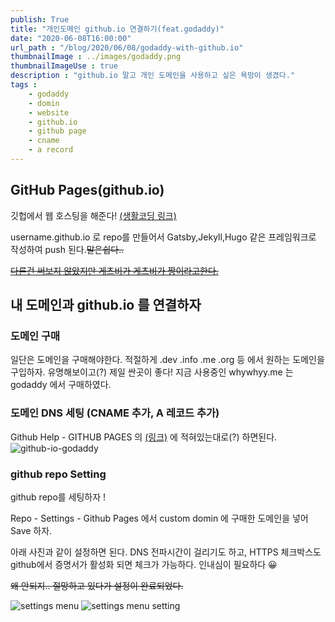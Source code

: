 ```yaml
---
publish: True
title: "개인도메인 github.io 연결하기(feat.godaddy)"
date: "2020-06-08T16:00:00"
url_path : "/blog/2020/06/08/godaddy-with-github.io"
thumbnailImage : ../images/godaddy.png
thumbnailImageUse : true
description : "github.io 말고 개인 도메인을 사용하고 싶은 욕망이 생겼다."
tags : 
    - godaddy
    - domin
    - website
    - github.io
    - github page
    - cname
    - a record
---
```


## GitHub Pages(github.io)
깃헙에서 웹 호스팅을 해준다! [(생활코딩 링크)](https://opentutorials.org/course/3084/18891)

username.github.io 로 repo를 만들어서 Gatsby,Jekyll,Hugo 같은 프레임워크로 작성하여 push 된다.~~말은쉽다..~~

~~[다른건 써보지 않았지만 게츠비가 게츠비가 짱이라고한다.](https://www.gatsbyjs.org/features/)~~

## 내 도메인과 github.io 를 연결하자

### 도메인 구매
일단은 도메인을 구매해야한다. 적절하게 .dev .info .me .org 등 에서 원하는 도메인을 구입하자. 유명해보이고(?) 제일 싼곳이 좋다!
지금 사용중인 whywhyy.me 는godaddy 에서 구매하였다. 

### 도메인 DNS 세팅 (CNAME 추가, A 레코드 추가)
Github Help - GITHUB PAGES 의 [(링크)](https://help.github.com/en/github/working-with-github-pages/managing-a-custom-domain-for-your-github-pages-site#about-custom-domain-configuration) 
에 적혀있는대로(?) 하면된다.
![github-io-godaddy](../images/github-io-godaddy.png)



### github repo Setting
github repo를 세팅하자 !

Repo - Settings - Github Pages  에서 custom domin 에 구매한 도메인을 넣어 Save 하자. 

아래 사진과 같이 설정하면 된다.
DNS 전파시간이 걸리기도 하고, HTTPS 체크박스도 github에서 증명서가 활성화 되면 체크가 가능하다. 인내심이 필요하다 😀

~~왜 안되지.. 절망하고 있다가 설정이 완료되었다.~~

![settings menu](../images/github-io-setting-menu.png)
![settings menu setting](../images/github-io-setting.png)

